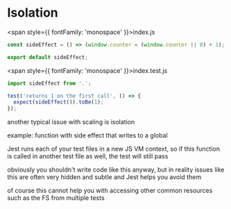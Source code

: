 
<Slide>

# Isolation

<span style={{ fontFamily: 'monospace' }}>index.js</span>

```js
const sideEffect = () => (window.counter = (window.counter || 0) + 1);

export default sideEffect;
```

<span style={{ fontFamily: 'monospace' }}>index.test.js</span>

```js
import sideEffect from '.';

test('returns 1 on the first call', () => {
  expect(sideEffect()).toBe(1);
});
```

</Slide>

<Notes>

another typical issue with scaling is isolation

example: function with side effect that writes to a global

Jest runs each of your test files in a new JS VM context, so if this function is called in another test file as well, the test will still pass

obviously you shouldn't write code like this anyway,
but in reality issues like this are often very hidden and subtle and Jest helps you avoid them

of course this cannot help you with accessing other common resources such as the FS from multiple tests

</Notes>
